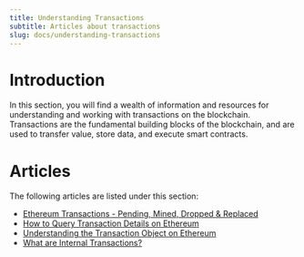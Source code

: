 ```yaml
---
title: Understanding Transactions
subtitle: Articles about transactions
slug: docs/understanding-transactions
---
```


# Introduction

In this section, you will find a wealth of information and resources for understanding and working with transactions on the blockchain. Transactions are the fundamental building blocks of the blockchain, and are used to transfer value, store data, and execute smart contracts.

# Articles

The following articles are listed under this section:

* [Ethereum Transactions - Pending, Mined, Dropped & Replaced](/docs/ethereum-transactions-pending-mined-dropped-replaced)
* [How to Query Transaction Details on Ethereum](/docs/how-to-get-transaction-details)
* [Understanding the Transaction Object on Ethereum](/docs/understanding-the-transaction-object-on-ethereum)
* [What are Internal Transactions?](/docs/what-are-internal-transactions)
